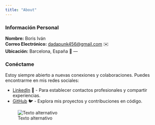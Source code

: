 ```yaml
---
title: "About"
---
```


### **Información Personal**

**Nombre:** Boris Iván  
**Correo Electrónico:** [dadapunk456@gmail.com](mailto:dadapunk456@gmail.com) ✉️  
**Ubicación:** Barcelona, España 📍
---

### **Conéctame**

Estoy siempre abierto a nuevas conexiones y colaboraciones. Puedes encontrarme en mis redes sociales:

- [LinkedIn](https://www.linkedin.com/public-profile/settings?trk=d_flagship3_profile_self_view_public_profile) 👔 - Para establecer contactos profesionales y compartir experiencias.
- [GitHub](https://github.com/borizSam) 🐦 - Explora mis proyectos y contribuciones en código.


![Texto alternativo](https://raw.githubusercontent.com/milanm/DevOps-Roadmap/refs/heads/master/DevOpsBurger.jpg)
